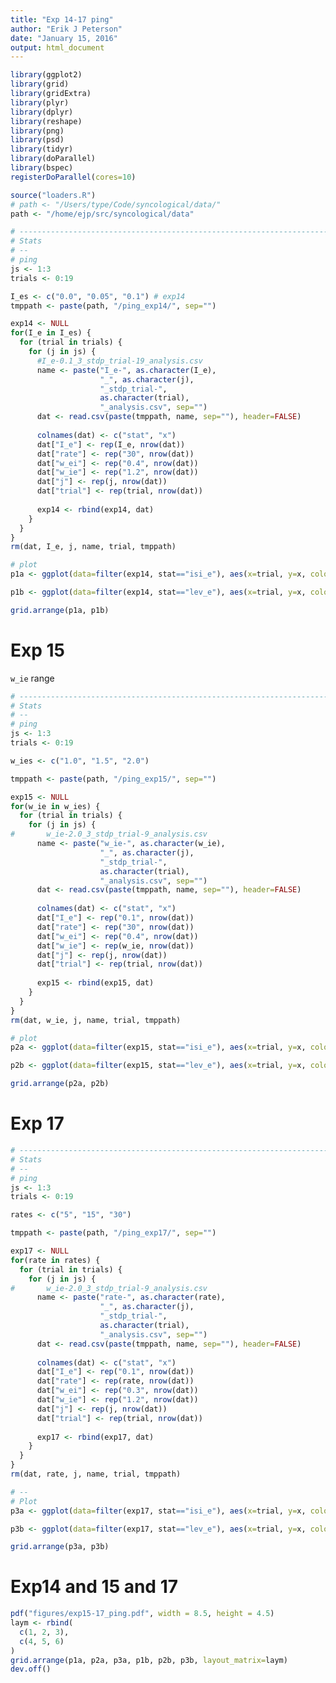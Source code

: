 ```yaml
---
title: "Exp 14-17 ping"
author: "Erik J Peterson"
date: "January 15, 2016"
output: html_document
---
```


```r
library(ggplot2)
library(grid)
library(gridExtra)
library(plyr)
library(dplyr)
library(reshape)
library(png)
library(psd)
library(tidyr)
library(doParallel)
library(bspec)
registerDoParallel(cores=10)

source("loaders.R")
# path <- "/Users/type/Code/syncological/data/"
path <- "/home/ejp/src/syncological/data"
```


```r
# -----------------------------------------------------------------------
# Stats
# --
# ping
js <- 1:3
trials <- 0:19

I_es <- c("0.0", "0.05", "0.1") # exp14
tmppath <- paste(path, "/ping_exp14/", sep="")

exp14 <- NULL
for(I_e in I_es) {
  for (trial in trials) {
    for (j in js) {
      #I_e-0.1_3_stdp_trial-19_analysis.csv
      name <- paste("I_e-", as.character(I_e),
                    "_", as.character(j),
                    "_stdp_trial-",
                    as.character(trial),
                    "_analysis.csv", sep="")
      dat <- read.csv(paste(tmppath, name, sep=""), header=FALSE)
      
      colnames(dat) <- c("stat", "x")
      dat["I_e"] <- rep(I_e, nrow(dat))
      dat["rate"] <- rep("30", nrow(dat))
      dat["w_ei"] <- rep("0.4", nrow(dat))
      dat["w_ie"] <- rep("1.2", nrow(dat))
      dat["j"] <- rep(j, nrow(dat))
      dat["trial"] <- rep(trial, nrow(dat))
      
      exp14 <- rbind(exp14, dat)
    }
  }
}
rm(dat, I_e, j, name, trial, tmppath)

# plot
p1a <- ggplot(data=filter(exp14, stat=="isi_e"), aes(x=trial, y=x, color=I_e)) + geom_point() + xlab("trials") + ylab("ISI synchrony") + theme_classic() + xlim(0,20) + ylim(0.5, 1.0)

p1b <- ggplot(data=filter(exp14, stat=="lev_e"), aes(x=trial, y=x, color=I_e)) + geom_point() + xlab("trials") + ylab("Code fidelity") + theme_classic() + xlim(0,20) + ylim(500, 3500)

grid.arrange(p1a, p1b)
```


# Exp 15

`w_ie` range

```r
# -----------------------------------------------------------------------
# Stats
# --
# ping
js <- 1:3
trials <- 0:19

w_ies <- c("1.0", "1.5", "2.0")

tmppath <- paste(path, "/ping_exp15/", sep="")

exp15 <- NULL
for(w_ie in w_ies) {
  for (trial in trials) {
    for (j in js) {
#       w_ie-2.0_3_stdp_trial-9_analysis.csv
      name <- paste("w_ie-", as.character(w_ie),
                    "_", as.character(j),
                    "_stdp_trial-",
                    as.character(trial),
                    "_analysis.csv", sep="")
      dat <- read.csv(paste(tmppath, name, sep=""), header=FALSE)
      
      colnames(dat) <- c("stat", "x")
      dat["I_e"] <- rep("0.1", nrow(dat))
      dat["rate"] <- rep("30", nrow(dat))
      dat["w_ei"] <- rep("0.4", nrow(dat))
      dat["w_ie"] <- rep(w_ie, nrow(dat))
      dat["j"] <- rep(j, nrow(dat))
      dat["trial"] <- rep(trial, nrow(dat))
      
      exp15 <- rbind(exp15, dat)
    }
  }
}
rm(dat, w_ie, j, name, trial, tmppath)

# plot
p2a <- ggplot(data=filter(exp15, stat=="isi_e"), aes(x=trial, y=x, color=w_ie)) + geom_point() + xlab("trials") + ylab("ISI synchrony") + theme_classic() + xlim(0,20) + ylim(0.5, 1.0)

p2b <- ggplot(data=filter(exp15, stat=="lev_e"), aes(x=trial, y=x, color=w_ie)) + geom_point() + xlab("trials") + ylab("Code fidelity") + theme_classic() + xlim(0,20) + ylim(500, 3500)

grid.arrange(p2a, p2b)
```


# Exp 17

```r
# -----------------------------------------------------------------------
# Stats
# --
# ping
js <- 1:3
trials <- 0:19

rates <- c("5", "15", "30")

tmppath <- paste(path, "/ping_exp17/", sep="")

exp17 <- NULL
for(rate in rates) {
  for (trial in trials) {
    for (j in js) {
#       w_ie-2.0_3_stdp_trial-9_analysis.csv
      name <- paste("rate-", as.character(rate),
                    "_", as.character(j),
                    "_stdp_trial-",
                    as.character(trial),
                    "_analysis.csv", sep="")
      dat <- read.csv(paste(tmppath, name, sep=""), header=FALSE)
      
      colnames(dat) <- c("stat", "x")
      dat["I_e"] <- rep("0.1", nrow(dat))
      dat["rate"] <- rep(rate, nrow(dat))
      dat["w_ei"] <- rep("0.3", nrow(dat))
      dat["w_ie"] <- rep("1.2", nrow(dat))
      dat["j"] <- rep(j, nrow(dat))
      dat["trial"] <- rep(trial, nrow(dat))
      
      exp17 <- rbind(exp17, dat)
    }
  }
}
rm(dat, rate, j, name, trial, tmppath)

# --
# Plot
p3a <- ggplot(data=filter(exp17, stat=="isi_e"), aes(x=trial, y=x, color=rate)) + geom_point() + xlab("trials") + ylab("ISI synchrony") + theme_classic() + xlim(0,20) + ylim(0.5, 1.0)

p3b <- ggplot(data=filter(exp17, stat=="lev_e"), aes(x=trial, y=x, color=rate)) + geom_point() + xlab("trials") + ylab("Code fidelity") + theme_classic() + xlim(0,20) + ylim(500, 3500)

grid.arrange(p3a, p3b)
```



# Exp14 and 15 and 17

```r
pdf("figures/exp15-17_ping.pdf", width = 8.5, height = 4.5)
laym <- rbind(
  c(1, 2, 3),
  c(4, 5, 6)  
)
grid.arrange(p1a, p2a, p3a, p1b, p2b, p3b, layout_matrix=laym)
dev.off()

```